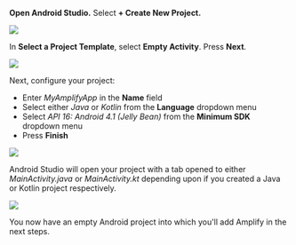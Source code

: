 **Open Android Studio.**  Select **+ Create New Project.**

![](/images/lib/getting-started/android/set-up-android-studio-welcome.png)

In **Select a Project Template**, select **Empty Activity**. Press **Next**.

![](/images/lib/getting-started/android/set-up-android-studio-select-project-template.png)

Next, configure your project:

 - Enter *MyAmplifyApp* in the **Name** field
 - Select either *Java* or *Kotlin* from the **Language** dropdown menu
 - Select *API 16: Android 4.1 (Jelly Bean)* from the **Minimum SDK** dropdown menu
 - Press **Finish**

![](/images/lib/getting-started/android/set-up-android-studio-configure-your-project-v1.png)

Android Studio will open your project with a tab opened to either *MainActivity.java* or *MainActivity.kt* depending upon if you created a Java or Kotlin project respectively.

![](/images/lib/getting-started/android/set-up-android-studio-successful-setup.png)

You now have an empty Android project into which you'll add Amplify in the next steps.
